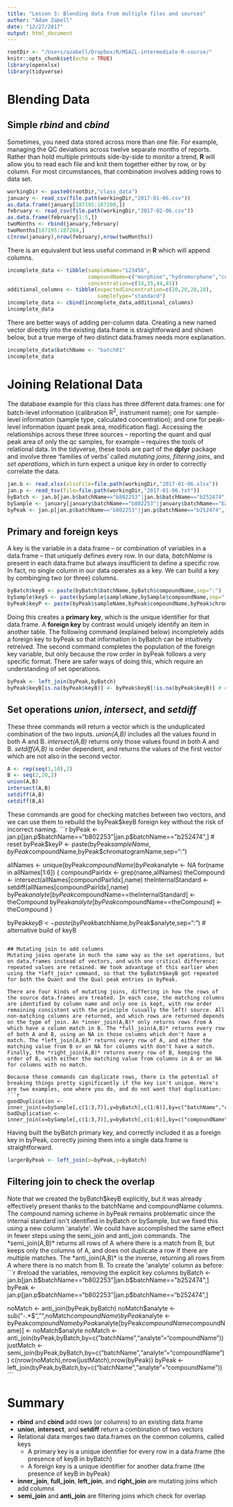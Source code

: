 ```yaml
---
title: "Lesson 5: Blending data from multiple files and sources"
author: "Adam Zabell"
date: "12/27/2017"
output: html_document
---
```


```r
rootDir <- "/Users/azabell/Dropbox/R/MSACL-intermediate-R-course/"
knitr::opts_chunk$set(echo = TRUE)
library(openxlsx)
library(tidyverse)
```

# Blending Data
## Simple *rbind* and *cbind*
Sometimes, you need data stored across more than one file. For example, managing the QC deviations across twelve separate months of reports. Rather than hold multiple printouts side-by-side to monitor a trend, **R** will allow you to read each file and knit them together either by row, or by column. For most circumstances, that combination involves adding rows to data set.
```r
workingDir <- paste0(rootDir,"class_data")
january <- read_csv(file.path(workingDir,"2017-01-06.csv"))
as.data.frame(january[187195:187200,])
february <- read_csv(file.path(workingDir,"2017-02-06.csv"))
as.data.frame(february[1:5,])
twoMonths <- rbind(january,february)
twoMonths[187195:187204,]
c(nrow(january),nrow(february),nrow(twoMonths))
```

There is an equivalent but less useful command in **R** which will append columns.
```r
incomplete_data <- tibble(sampleName="123456",
                          compoundName=c("morphine","hydromorphone","codeine","hydrocodone"),
                          concentration=c(34,35,44,45))
additional_columns <- tibble(expectedConcentration=c(20,20,20,20),
                             sampleType="standard")
incomplete_data <- cbind(incomplete_data,additional_columns)
incomplete_data
```

There are better ways of adding per-column data. Creating a new named vector directly into the existing data.frame is straightforward and shown below, but a true merge of two distinct data.frames needs more explanation.
```r
incomplete_data$batchName <- "batch01"
incomplete_data
```

# Joining Relational Data
The database example for this class has three different data.frames: one for batch-level information (calibration R^2^, instrument name); one for sample-level information (sample type, calculated concentration); and one for peak-level information (quant peak area, modification flag). Accessing the relationships across these three sources -- reporting the quant and qual peak area of only the qc samples, for example -- requires the tools of relational data. In the tidyverse, these tools are part of the **dplyr** package and involve three 'families of verbs' called *mutating joins*, *filtering joins*, and *set operations*, which in turn expect a unique *key* in order to correctly correlate the data. 
```r
jan.b <- read.xlsx(xlsxFile=file.path(workingDir,"2017-01-06.xlsx"))
jan.p <- read_tsv(file=file.path(workingDir,"2017-01-06.txt"))
byBatch <- jan.b[jan.b$batchName=="b802253"|jan.b$batchName=="b252474",]
bySample <- january[january$batchName=="b802253"|january$batchName=="b252474",]
byPeak <- jan.p[jan.p$batchName=="b802253"|jan.p$batchName=="b252474",]
```

## Primary and foreign keys
A key is the variable in a data.frame -- or combination of variables in a data.frame -- that uniquely defines every row. In our data, *batchName* is present in each data.frame but always insufficient to define a specific row. In fact, no single column in our data operates as a key. We can build a key by combinging two (or three) columns.
```r
byBatch$keyB <- paste(byBatch$batchName,byBatch$compoundName,sep=":")
bySample$keyS <- paste(bySample$sampleName,bySample$compoundName,sep=":")
byPeak$keyP <- paste(byPeak$sampleName,byPeak$compoundName,byPeak$chromatogramName,sep=":")
```

Doing this creates a **primary key**, which is the unique identifier for that data.frame. A **foreign key** by contrast would uniqely identify an item in another table. The following command (explained below) incompletely adds a foreign key to byPeak so that information in byBatch can be intuitively retreived. The second command completes the population of the foreign key variable, but only because the row order in byPeak follows a very specific format. There are safer ways of doing this, which require an understanding of set operations.
```r
byPeak <- left_join(byPeak,byBatch)
byPeak$keyB[is.na(byPeak$keyB)] <- byPeak$keyB[!is.na(byPeak$keyB)] # dangerous! 
```

## Set operations *union*, *intersect*, and *setdiff*
These three commands will return a vector which is the unduplicated combination of the two inputs. *union(A,B)* includes all the values found in both A and B. *intersect(A,B)* returns only those values found in both A and B. *setdiff(A,B)* is order dependent, and returns the values of the first vector which are not also in the second vector. 
```r
A <- rep(seq(1,10),2)
B <- seq(2,20,2)
union(A,B)
intersect(A,B)
setdiff(A,B)
setdiff(B,A)
```

These commands are good for checking matches between two vectors, and we can use them to rebuild the byPeak$keyB foreign key without the risk of incorrect naming.
```r
byPeak <- jan.p[jan.p$batchName=="b802253"|jan.p$batchName=="b252474",] # reset
byPeak$keyP <- paste(byPeak$sampleName,byPeak$compoundName,byPeak$chromatogramName,sep=":")

allNames <- unique(byPeak$compoundName)
byPeak$analyte <- NA
for(name in allNames[1:6]) {
  compoundPairIdx <- grep(name,allNames)
  theCompound <- intersect(allNames[compoundPairIdx],name)
  theInternalStandard <- setdiff(allNames[compoundPairIdx],name)
  byPeak$analyte[byPeak$compoundName==theInternalStandard] <- theCompound
  byPeak$analyte[byPeak$compoundName==theCompound] <- theCompound
}

byPeak$keyB <- paste(byPeak$batchName,byPeak$analyte,sep=":") # alternative build of keyB
```

## Mutating join to add columns 
Mutating joins operate in much the same way as the set operations, but on data.frames instead of vectors, and with one critical difference: repeated values are retained. We took advantage of this earlier when using the *left_join* command, so that the byBatch$keyB got repeated for both the Quant and the Qual peak entries in byPeak.

There are four kinds of mutating joins, differing in how the rows of the source data.frames are treated. In each case, the matching columns are identified by column name and only one is kept, with row order remaining consistent with the principle (usually the left) source. All non-matching columns are returned, and which rows are returned depends on the type of join. An *inner_join(A,B)* only returns rows from A which have a column match in B. The *full_join(A,B)* returns every row of both A and B, using an NA in those columns which don't have a match. The *left_join(A,B)* returns every row of A, and either the matching value from B or an NA for columns with don't have a match. Finally, the *right_join(A,B)* returns every row of B, keeping the order of B, with either the matching value from columns in A or an NA for columns with no match.

Because these commands can duplicate rows, there is the potential of breaking things pretty significantly if the key isn't unique. Here's are two examples, one where you do, and do not want that duplication:
```r
goodDuplication <- inner_join(x=bySample[,c(1:3,7)],y=byBatch[,c(1:6)],by=c("batchName","compoundName"))
badDuplication <- inner_join(x=bySample[,c(1:3,7)],y=byBatch[,c(1:6)],by=c("compoundName"))
```

Having built the byBatch primary key, and correctly included it as a foreign key in byPeak, correctly joining them into a single data.frame is straightforward. 
```r
largerByPeak <- left_join(x=byPeak,y=byBatch)
```

## Filtering join to check the overlap
Note that we created the byBatch$keyB explicitly, but it was already effectively present thanks to the batchName and compoundName columns. The compound naming scheme in byPeak remains problematic since the internal standard isn't identified in byBatch or bySample, but we fixed this using a new column 'analyte'. We could have accomplished the same effect in fewer steps using the semi_join and anti_join commands. The *semi_join(A,B)* returns all rows of A where there is a match from B, but keeps only the columns of A, and does not duplicate a row if there are multiple matches. The *anti_join(A,B)* is the inverse, returning all rows from A where there is no match from B. To create the 'analyte' column as before:
```r
#reload the variables, removing the explicit key columns
byBatch <- jan.b[jan.b$batchName=="b802253"|jan.b$batchName=="b252474",]
byPeak <- jan.p[jan.p$batchName=="b802253"|jan.p$batchName=="b252474",]

noMatch <- anti_join(byPeak,byBatch)
noMatch$analyte <- sub("-.*$","",noMatch$compoundName) 
byPeak$analyte <- byPeak$compoundName
byPeak$analyte[byPeak$compoundName%in%unique(noMatch$compoundName)] <- noMatch$analyte
noMatch <- anti_join(byPeak,byBatch,by=c("batchName","analyte"="compoundName"))
justMatch <- semi_join(byPeak,byBatch,by=c("batchName","analyte"="compoundName"))
c(nrow(noMatch),nrow(justMatch),nrow(byPeak))
byPeak <- left_join(byPeak,byBatch,by=c("batchName","analyte"="compoundName"))
```

# Summary
* **rbind** and **cbind** add rows (or columns) to an existing data.frame
* **union**, **intersect**, and **setdiff** return a combination of two vectors
* Relational data merges two data.frames on the common columns, called keys
    + A primary key is a unique identifier for every row in a data.frame (the presence of keyB in byBatch)
    + A foreign key is a unique identifier for another data.frame (the presence of keyB in byPeak)
* **inner_join**, **full_join**, **left_join**, and **right_join** are mutating joins which add columns
* **semi_join** and **anti_join** are filtering joins which check for overlap
